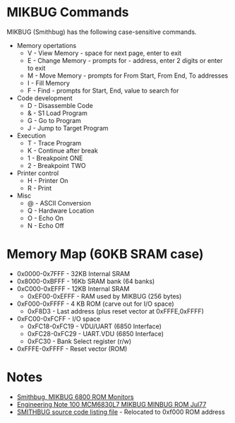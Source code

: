= MIKBUG Commands =

MIKBUG (Smithbug) has the following case-sensitive commands.

* Memory opertations
** V - View Memory - space for next page, enter to exit
** E - Change Memory - prompts for - address, enter 2 digits or enter to exit
** M - Move Memory - prompts for From Start, From End, To addresses
** I - Fill Memory
** F - Find - prompts for Start, End, value to search for
* Code development
** D - Disassemble Code
** & - S1 Load Program
** G - Go to Program
** J - Jump to Target Program
* Execution
** T - Trace Program
** K - Continue after break
** 1 - Breakpoint ONE
** 2 - Breakpoint TWO
* Printer control
** H - Printer On
** R - Print
* Misc
** @ - ASCII Conversion
** Q - Hardware Location
** O - Echo On
** N - Echo Off

=	Memory Map (60KB SRAM case) =

* 0x0000-0x7FFF - 32KB Internal SRAM
* 0x8000-0xBFFF - 16Kb SRAM bank (64 banks)
* 0xC000-0xEFFF - 12KB Internal SRAM
**  0xEF00-0xEFFF - RAM used by MIKBUG (256 bytes)
* 0xF000-0xFFFF - 4 KB ROM (carve out for I/O space)
** 0xF8D3 - Last address (plus reset vector at 0xFFFE,0xFFFF)
* 0xFC00-0xFCFF - I/O space
** 0xFC18-0xFC19 - VDU/UART (6850 Interface)
** 0xFC28-0xFC29 - UART.VDU (6850 Interface)
** 0xFC30 - Bank Select register (r/w)
* 0xFFFE-0xFFFF - Reset vector (ROM)

= Notes =

* [http://www.retrotechnology.com/restore/smithbug.html Smithbug, MIKBUG 6800 ROM Monitors]
* [https://github.com/douggilliland/Retro-Computers/blob/master/6800/Mikbug/Engineering_Note_100_MCM6830L7_MIKBUG_MINBUG_ROM_Jul77.pdf  Engineering Note 100 MCM6830L7 MIKBUG MINBUG ROM Jul77]
* [https://github.com/douggilliland/Retro-Computers/blob/master/6800/A68%206800%20Assembler_SMITHBUG_AT__F000/V2_DIS_corrected.LST SMITHBUG source code listing file] - Relocated to 0xf000 ROM address

